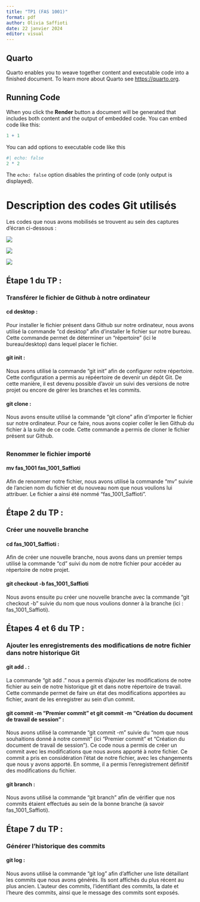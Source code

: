 ```yaml
---
title: "TP1 (FAS 1001)"
format: pdf
author: Olivia Saffioti
date: 22 janvier 2024
editor: visual
---
```


## Quarto

Quarto enables you to weave together content and executable code into a finished document. To learn more about Quarto see <https://quarto.org>.

## Running Code

When you click the **Render** button a document will be generated that includes both content and the output of embedded code. You can embed code like this:

```r
1 + 1
```

You can add options to executable code like this

```r
#| echo: false
2 * 2
```

The `echo: false` option disables the printing of code (only output is displayed).

# Description des codes Git utilisés

Les codes que nous avons mobilisés se trouvent au sein des captures d'écran ci-dessous :

![](images/Codes%20Git%201.png)

![](images/Codes%20Git%202.png)

![](images/Codes%20Git%203.png)

## Étape 1 du TP :

### Transférer le fichier de Github à notre ordinateur

#### cd desktop :

Pour installer le fichier présent dans Github sur notre ordinateur, nous avons utilisé la commande "cd desktop" afin d'installer le fichier sur notre bureau. Cette commande permet de déterminer un "répertoire" (ici le bureau/desktop) dans lequel placer le fichier.

#### git init :

Nous avons utilisé la commande "git init" afin de configurer notre répertoire. Cette configuration a permis au répéertoire de devenir un dépôt Git. De cette manière, il est devenu possible d'avoir un suivi des versions de notre projet ou encore de gérer les branches et les commits.

#### git clone :

Nous avons ensuite utilisé la commande "git clone" afin d'importer le fichier sur notre ordinateur. Pour ce faire, nous avons copier coller le lien Github du fichier à la suite de ce code. Cette commande a permis de cloner le fichier présent sur Github.

## 

### Renommer le fichier importé

#### mv fas_1001 fas_1001_Saffioti

Afin de renommer notre fichier, nous avons utilisé la commande "mv" suivie de l'ancien nom du fichier et du nouveau nom que nous voulions lui attribuer. Le fichier a ainsi été nommé "fas_1001_Saffioti".

## Étape 2 du TP :

### Créer une nouvelle branche

#### cd fas_1001_Saffioti :

Afin de créer une nouvelle branche, nous avons dans un premier temps utilisé la commande "cd" suivi du nom de notre fichier pour accéder au répertoire de notre projet.

#### git checkout -b fas_1001_Saffioti

Nous avons ensuite pu créer une nouvelle branche avec la commande "git checkout -b" suivie du nom que nous voulions donner à la branche (ici : fas_1001_Saffioti).

## Étapes 4 et 6 du TP :

### Ajouter les enregistrements des modifications de notre fichier dans notre historique Git

#### git add . :

La commande "git add ." nous a permis d'ajouter les modifications de notre fichier au sein de notre historique git et dans notre répertoire de travail. Cette commande permet de faire un état des modifications apportées au fichier, avant de les enregistrer au sein d'un commit.

#### git commit -m "Premier commit" et git commit -m "Création du document de travail de session" :

Nous avons utilisé la commande "git commit -m" suivie du "nom que nous souhaitions donné à notre commit" (ici "Premier commit" et "Création du document de travail de session"). Ce code nous a permis de créer un commit avec les modifications que nous avons apporté à notre fichier. Ce commit a pris en considération l'état de notre fichier, avec les changements que nous y avons apporté. En somme, il a permis l'enregistrement définitif des modifications du fichier.

#### git branch :

Nous avons utilisé la commande "git branch" afin de vérifier que nos commits étaient effectués au sein de la bonne branche (à savoir fas_1001_Saffioti).

## Étape 7 du TP :

### Générer l'historique des commits

#### git log :

Nous avons utilisé la commande "git log" afin d'afficher une liste détaillant les commits que nous avons générés. Ils sont affichés du plus récent au plus ancien. L'auteur des commits, l'identifiant des commits, la date et l'heure des commits, ainsi que le message des commits sont exposés.
